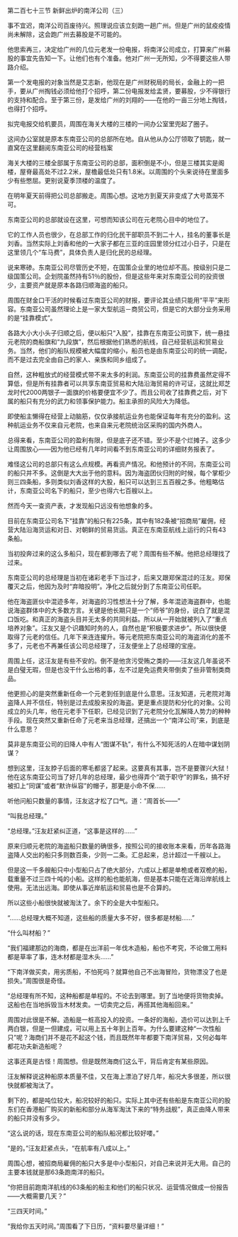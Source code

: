 

第二百七十三节 新鲜出炉的南洋公司（三）

事不宜迟，南洋公司百废待兴。照理说应该立刻跑一趟广州。但是广州的鼠疫疫情尚未解除，这会跑广州去募股是不可能的。

他思索再三，决定给广州的几位元老发一份电报，将南洋公司成立，打算来广州募股的事宜先告知一下。让他们也有个准备。他对广州一无所知，少不得要这些人带路介绍。

第一个发电报的对象当然是艾志新，他现在是广州财税局的局长，金融上的一把手，要从广州掏钱必须给他打个招呼，第二份电报发给孟贤，要募股，少不得银行的支持和配合。至于第三份，是发给广州的刘翔的――在他的一亩三分地上掏钱，也得打个招呼。

拟完电报交给机要员，周围在海关大楼的三楼的一间办公室里兜起了圈子。

这间办公室就是原本东南亚公司的总部所在地。自从他从办公厅领取了钥匙，就一直窝在这里翻阅东南亚公司的经营档案

海关大楼的三楼全部属于东南亚公司的总部，面积倒是不小，但是三楼其实是阁楼，屋脊最高处不过2.2米，屋檐最低处只有1.8米。以周围的个头来说待在里面多少有些憋屈。更别说夏季顶楼的温度了。

在明年夏天前得把公司总部搬走。周围心想。这地方到夏天非变成了大号蒸笼不可。

东南亚公司的总部就设在这里，可想而知该公司在元老院心目中的地位了。

它的工作人员也很少，在总部工作的归化民干部职员不到二十人，挂名的董事长是刘香。当然实际上刘香和他的一大家子都在三亚的庄园里领分红过小日子，只是在这里领几个“车马费”，具体负责人是归化民的总经理。

说来寒碜。东南亚公司尽管历史不短，在国策企业里的地位却不高。按级别只是二级国策公司。企划院虽然持有51％的股份，但是这些年来对东南亚公司的投资很少，主要资产就是原本各路归顺海盗的船只。

周围在财金口干活的时候看过东南亚公司的财报，要评论其业绩只能用“平平”来形容。东南亚公司虽然理论上是一家大型航运－商贸公司，但是它的大部分业务采用的是“挂靠模式”。

各路大小大小头子归顺之后，便以船只“入股”，挂靠在东南亚公司旗下，统一悬挂元老院的商船旗和“九段旗”，然后根据他们熟悉的航线，自己经营航运和贸易业务。当然，他们的船队规模被大幅度的缩小，船员也是由东南亚公司的统一调配，而不是过去完全由自己的家人、亲族和同乡组成了。

自然，这种粗放式的经营模式带不来太多的利润。东南亚公司的挂靠费虽然定得不算低，但是所有挂靠者可以共享东南亚贸易和大陆沿海贸易的许可证，这就比郑芝龙时代2000两银子一面旗的价格要便宜不少了。而且公司收了挂靠费之后，对下属的船只有充分的武力和领事保护能力。船主承担的风险大为降低。

即使船主懒得在经营上动脑筋，仅仅承接航运业务也能保证每年有充分的盈利。这种航运业务不仅来自元老院，也来自来元老院统治区采购的国内外商人。

总得来看，东南亚公司的盈利有限，但是底子还不错。至少不是个烂摊子。这多少让周围放心――因为他已经有几年时间看不到东南亚公司的详细财务报表了。

难怪这公司的总部只有这么点规模。再看资产情况。和他预计的不同，东南亚公司的船只并不多。这倒是大大出于他的意料。因为海盗团伙归附的时候，每个掌柜少则三四条船，多则类似刘香这样的大股，船只可以达到三五百艘之多。他粗略估计，东南亚公司名下的船只，至少也得六七百艘以上。

然而今天一查资产表，才发现船只远没有他想象的多。

目前在东南亚公司名下“挂靠”的船只有225条，其中有182条被“招商局”雇佣，经营大陆沿海货运和对日、对朝鲜的贸易货运。真正在东南亚航线上运行的只有43条船。

当初投奔过来的这么多船只，现在都到哪去了呢？周围有些不解。他把总经理找了过来。

东南亚公司的总经理是当初在诸彩老手下当过才，后来又跟郑保混过的汪友。郑保覆灭之后，他因为及时“弃暗投明”。净化之后就分到了东南亚公司任职。

他在海盗匪伙中混迹多年，对海盗的习性想法十分了解，多年混迹海盗群中，也能说海盗群体中的大多数方言。关键是他长期只是一个“师爷”的身份，说白了就是混口饭吃。和真正的海盗头目并无太多的共同利益。所以从一开始就被列入了“重点培养对象”。汪友又是个识趣知时务的人，自然也是“积极要求进步”。所以很快便取得了元老的信任。几年下来连连擢升。等元老院把东南亚公司的海盗消化的差不多了，元老也不再兼任该公司总经理了，汪友便坐上了总经理的宝座。

周围上任，这汪友是有些不安的。倒不是他贪污受贿之类的――汪友这几年虽说不是白璧无瑕，但是也没干什么出格的事，左不过是免运费夹带倒卖了些非管制类商品。

他更担心的是突然重新任命一个元老到任到底是什么意思。汪友知道，元老院对海盗降人并不信任，特别是过去成股来投的海盗。更是重点提防和分化的对象。公司成立的头几年，他在元老手下任职，已经见识到了元老院分化瓦解降人势力的种种手段。现在突然又重新任命了元老来当总经理，还搞出一个“南洋公司”来，到底是什么意思？

莫非是东南亚公司的旧降人中有人“图谋不轨”，有什么不知死活的人在暗中谋划阴谋？

想到这里，汪友脖子后面的寒毛都竖了起来。这要真有其事，岂不是要骤兴大狱！他在这东南亚公司当了好几年的总经理，最少也得弄个“疏于职守”的罪名，搞不好被扣上“同谋”或者“默许纵容”的帽子，那更是小命不保……

听他问船只数量的事情，汪友这才松了口气。道：“周首长――”

“叫我总经理。”

“总经理。”汪友赶紧纠正道，“这事是这样的……”

原来归顺元老院的海盗船只数量的确很多，按照公司的接收账本来看，历年各路海盗降人交出的船只多则数百条，少则一二条。汇总起来，总计超过一千艘以上。

但是这一千多艘船只中小型船只占了绝大部分，六成以上都是单桅或者双桅的船，载重量不过三四十吨的小船。这样的船也能航海，但是基本只能在近海沿岸航线上使用。无法出远海。即使从事近岸航运和贸易也是不合算的。

所以这些小船很快就被淘汰了。余下的全是大中型船只。

“……总经理大概不知道，这些船的质量大多不好，很多都是材船……”

“什么叫材船？”

“我们福建那边的海商，都是在出洋前一年伐木造船，船也不考究，不论做工用料都是草率了事，连木材都是湿木头……”

“下南洋做买卖，用劣质船，不怕死吗？就算他自己不出海冒险，货物漂没了也是损失。”周围很是奇怪。

“总经理有所不知，这种船都是单程的。不论去到哪里。到了当地便将货物卖掉。这船也在当地拆毁当木材发卖。一切卖完之后，再搭其他海船回来。”

周围对此很是不解。造船是一桩高投入的投资。一条好的海船，造价可以达到上千两白银，但是一但建成，可以用上五十年到上百年。为什么要建这种“一次性船只”呢？海商们并不是花不起这个钱，而且既然年年都要下南洋贸易，又何必每年都花功夫新造船呢？

这事还真是古怪！周围想。但是既然海商们这么干，背后肯定有某些原因。

汪友解释说这种船原本质量不佳，又在海上漂泊了好几年，船况大多很差，所以很快就都被淘汰了。

剩下的，都是吨位较大，船况较好的船只。实际上其中还有些船是东南亚公司的股东们在香港船厂购买的新船和部分从海军淘汰下来的“特务战舰”，真正由降人带来的船只并没有多少。

“这么说的话，现在东南亚公司的船队船况都比较好喽。”

“是的。”汪友赶紧点头，“在航率有八成以上。”

周围心想，被招商局雇佣的船只大多是中小型船只，对自己来说并无大用。自己的主要本钱就是那63条跑南洋的船只。

“你把目前跑南洋航线的63条船的船主和他们的船只状况、运营情况做成一份报告――大概需要几天？”

“三四天时间。”

“我给你五天时间。”周围看了下日历，“资料要尽量详细！”


